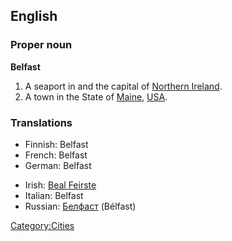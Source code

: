 ==English==

===Proper noun===
{{wikipedia}}
'''Belfast'''

# A seaport in and the capital of [[Northern Ireland]].
# A town in the State of [[Maine]], [[USA]].

===Translations===
{{top}}
*Finnish: Belfast
*French: Belfast
*German: Belfast
{{mid}}
*Irish: [[Beal Feirste]]
*Italian: Belfast {{f}}
*Russian: [[Белфаст]] (Bélfast) {{m}}
{{bottom}}

[[Category:Cities]]